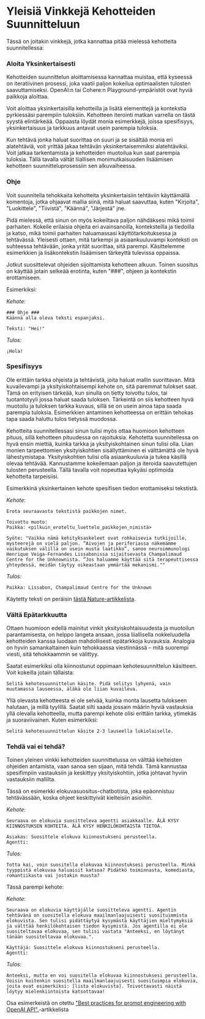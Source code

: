 # Yleisiä Vinkkejä Kehotteiden Suunnitteluun

Tässä on joitakin vinkkejä, jotka kannattaa pitää mielessä kehotteita suunnitellessa:


### Aloita Yksinkertaisesti
Kehotteiden suunnittelun aloittamisessa kannattaa muistaa, että kyseessä on iteratiivinen prosessi, joka vaatii paljon kokeilua optimaalisten tulosten saavuttamiseksi. OpenAI:n tai Cohere:n Playground-ympäristöt ovat hyviä paikkoja aloittaa.

Voit aloittaa yksinkertaisilla kehotteilla ja lisätä elementtejä ja kontekstia pyrkiessäsi parempiin tuloksiin. Kehotteen iterointi matkan varrella on tästä syystä elintärkeää. Oppaasta löydät monia esimerkkejä, joissa spesifisyys, yksinkertaisuus ja tarkkuus antavat usein parempia tuloksia.

Kun tehtävä jonka haluat suorittaa on suuri ja se sisältää monia eri alatehtäviä, voit yrittää jakaa tehtävän yksinkertaisemmiksi alatehtäviksi. Voit jatkaa tarkentamista ja kehotteiden muotoilua kun saat parempia tuloksia. Tällä tavalla vältät liiallisen monimutkaisuuden lisäämisen kehotteen suunnitteluprosessiin sen alkuvaiheessa.

### Ohje
Voit suunnitella tehokkaita kehotteita yksinkertaisiin tehtäviin käyttämällä komentoja, jotka ohjaavat mallia siinä, mitä haluat saavuttaa, kuten "Kirjoita", "Luokittele", "Tiivistä", "Käännä", "Järjestä" jne.

Pidä mielessä, että sinun on myös kokeiltava paljon nähdäksesi mikä toimii parhaiten. Kokeile erilaisia ohjeita eri avainsanoilla, konteksteilla ja tiedoilla ja katso, mikä toimii parhaiten haluamassasi käyttötarkoituksessa ja tehtävässä. Yleisesti ottaen, mitä tarkempi ja asiaankuuluvampi konteksti on suhteessa tehtävään, jonka yrität suorittaa, sitä parempi. Käsittelemme esimerkkien ja lisäkontekstin lisäämisen tärkeyttä tulevissa oppaissa.

Jotkut suosittelevat ohjeiden sijoittamista kehotteen alkuun. Toinen suositus on käyttää jotain selkeää erotinta, kuten "###", ohjeen ja kontekstin erottamiseen.

Esimerkiksi:

*Kehote:*
```
### Ohje ###
Käännä alla oleva teksti espanjaksi.

Teksti: "Hei!"
```

*Tulos:*
```
¡Hola!
```

### Spesifisyys
Ole erittäin tarkka ohjeista ja tehtävistä, joita haluat mallin suorittavan. Mitä kuvailevampi ja yksityiskohtaisempi kehote on, sitä paremmat tulokset saat. Tämä on erityisen tärkeää, kun sinulla on tietty toivottu tulos, tai tuotantotyyli jossa haluat saada tuloksen. Tärkeintä on siis kehotteen hyvä muotoilu ja tuloksen tarkka kuvaus, sillä se on usein ainoa tapa saada parempia tuloksia. Esimerkkien antaminen kehotteessa on erittäin tehokas tapa saada haluttu tulos tietyssä muodossa.

Kehotteita suunnitellessasi sinun tulisi myös ottaa huomioon kehotteen pituus, sillä kehotteen pituudessa on rajoituksia. Kehotetta suunnitellessa on hyvä ensin miettiä, kuinka tarkka ja yksityiskohtainen sinun tulisi olla. Liian monien tarpeettomien yksityiskohtien sisällyttäminen ei välttämättä ole hyvä lähestymistapa. Yksityiskohtien tulisi olla asiaankuuluvia ja tukea käsillä olevaa tehtävää. Kannustamme kokeilemaan paljon ja iteroida saavutettujen tulosten perusteella. Tällä tavalla voit nopeuttaa kykyäsi optimoida kehotteita tarpeisiisi.

Esimerkkinä yksinkertainen kehote spesifisen tiedon erottamiseksi tekstistä.

*Kehote:*
```
Erota seuraavasta tekstistä paikkojen nimet.

Toivottu muoto:
Paikka: <pilkuin_eroteltu_luettelo_paikkojen_nimistä>

Syöte: "Vaikka nämä kehityksaskeleet ovat rohkaisevia tutkijoille, mysteerejä on vielä paljon. ”Aivojen ja periferiassa näkemämme vaikutuksen välillä on usein musta laatikko”, sanoo neuroimmunologi Henrique Veiga-Fernandes Lissabonissa sijaitsevasta Champalimaud Centre for the Unknownista. ”Jos haluamme käyttää sitä terapeuttisessa yhteydessä, meidän täytyy oikeastaan ymmärtää mekanismi.""
```

*Tulos:*
```
Paikka: Lissabon, Champalimaud Centre for the Unknown
```

Käytetty teksti on peräisin [tästä Nature-artikkelista](https://www.nature.com/articles/d41586-023-00509-z).

### Vältä Epätarkkuutta

Ottaen huomioon edellä mainitut vinkit yksityiskohtaisuudesta ja muotoilun parantamisesta, on helppo langeta ansaan, jossa liiallisella nokkeluudella kehotteiden kanssa luodaan mahdollisesti epätarkkoja kuvauksia. Analogia on hyvin samankaltainen kuin tehokkaassa viestinnässä – mitä suorempi viesti, sitä tehokkaammin se välittyy.

Saatat esimerkiksi olla kiinnostunut oppimaan kehotesuunnittelun käsitteen. Voit kokeilla jotain tällaista:

```
Selitä kehotesuunnittelun käsite. Pidä selitys lyhyenä, vain muutamassa lauseessa, äläkä ole liian kuvaileva.
```

Yllä olevasta kehotteesta ei ole selvää, kuinka monta lausetta tulokseen halutaan, ja millä tyylillä. Saatat silti saada jossain määrin hyviä vastauksia yllä olevalla kehotteella, mutta parempi kehote olisi erittäin tarkka, ytimekäs ja suoraviivainen. Kuten esimerkiksi:

```
Selitä kehotesuunnittelun käsite 2-3 lauseella lukiolaiselle.
```

### Tehdä vai ei tehdä?
Toinen yleinen vinkki kehotteiden suunnittelussa on välttää kielteisten ohjeiden antamista, vaan sanoa sen sijaan, mitä tehdä. Tämä kannustaa spesifimpiin vastauksiin ja keskittyy yksityiskohtiin, jotka johtavat hyviin vastauksiin mallilta.

Tässä on esimerkki elokuvasuositus-chatbotista, joka epäonnistuu tehtävässään, koska ohjeet keskittyivät kielteisiin asioihin.

*Kehote:*
```
Seuraava on elokuvia suositteleva agentti asiakkaalle. ÄLÄ KYSY KIINNOSTUKSEN KOHTEITA. ÄLÄ KYSY HENKILÖKOHTAISTA TIETOA.

Asiakas: Suosittele elokuva kiinnostukseni perusteella.
Agentti:
```

*Tulos:*
```
Totta kai, voin suositella elokuvaa kiinnostuksesi perusteella. Minkä tyyppistä elokuvaa haluaisit katsoa? Pidätkö toiminnasta, komediasta, romantiikasta vai jostakin muusta?
```

Tässä parempi kehote:

*Kehote:*
```
Seuraava on elokuvia käyttäjälle suositteleva agentti. Agentin tehtävänä on suositella elokuva maailmanlaajuisesti suosituimmista elokuvista. Sen tulisi pidättäytyä kysymästä käyttäjien mieltymyksiä ja välttää henkilökohtaisen tiedon kysymistä. Jos agentilla ei ole suositeltavaa elokuvaa, sen tulisi vastata "Anteeksi, en löytänyt tänään suositeltavaa elokuvaa.".

Käyttäjä: Suosittele elokuva kiinnostukseni perusteella.
Agentti:
```

*Tulos:*
```
Anteeksi, mutta en voi suositella elokuvaa kiinnostuksesi perusteella. Voisin kuitenkin suositella maailmanlaajuisesti suosituimpia elokuvia, joita ovat esimerkiksi: [lista elokuvista]. Toivottavasti näistä löytyy mielenkiintoista katsottavaa!
```

Osa esimerkeistä on otettu ["Best practices for prompt engineering with OpenAI API".](https://help.openai.com/en/articles/6654000-best-practices-for-prompt-engineering-with-openai-api)-artikkelista
